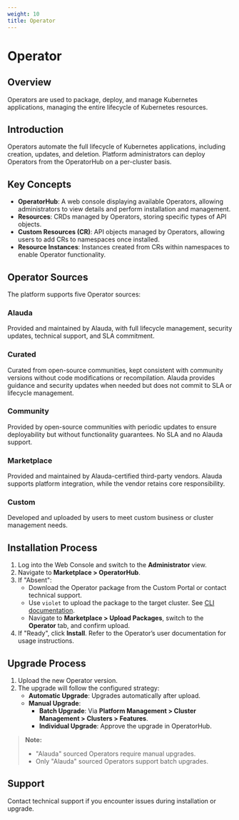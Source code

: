 ```yaml
---
weight: 10
title: Operator
---
```


# Operator

## Overview

Operators are used to package, deploy, and manage Kubernetes applications, managing the entire lifecycle of Kubernetes resources.

## Introduction

Operators automate the full lifecycle of Kubernetes applications, including creation, updates, and deletion. Platform administrators can deploy Operators from the OperatorHub on a per-cluster basis.

## Key Concepts

* **OperatorHub**: A web console displaying available Operators, allowing administrators to view details and perform installation and management.
* **Resources**: CRDs managed by Operators, storing specific types of API objects.
* **Custom Resources (CR)**: API objects managed by Operators, allowing users to add CRs to namespaces once installed.
* **Resource Instances**: Instances created from CRs within namespaces to enable Operator functionality.

## Operator Sources

The platform supports five Operator sources:

### Alauda

Provided and maintained by Alauda, with full lifecycle management, security updates, technical support, and SLA commitment.

### Curated

Curated from open-source communities, kept consistent with community versions without code modifications or recompilation. Alauda provides guidance and security updates when needed but does not commit to SLA or lifecycle management.

### Community

Provided by open-source communities with periodic updates to ensure deployability but without functionality guarantees. No SLA and no Alauda support.

### Marketplace

Provided and maintained by Alauda-certified third-party vendors. Alauda supports platform integration, while the vendor retains core responsibility.

### Custom

Developed and uploaded by users to meet custom business or cluster management needs.

## Installation Process

1. Log into the Web Console and switch to the **Administrator** view.
2. Navigate to **Marketplace > OperatorHub**.
3. If "Absent":
   * Download the Operator package from the Custom Portal or contact technical support.
   * Use `violet` to upload the package to the target cluster. See [CLI documentation](../ui/cli_tools/index.mdx).
   * Navigate to **Marketplace > Upload Packages**, switch to the **Operator** tab, and confirm upload.
4. If "Ready", click **Install**. Refer to the Operator’s user documentation for usage instructions.

## Upgrade Process

1. Upload the new Operator version.
2. The upgrade will follow the configured strategy:
   * **Automatic Upgrade**: Upgrades automatically after upload.
   * **Manual Upgrade**:
     * **Batch Upgrade**: Via **Platform Management > Cluster Management > Clusters > Features**.
     * **Individual Upgrade**: Approve the upgrade in OperatorHub.

> **Note:**
>
> * "Alauda" sourced Operators require manual upgrades.
> * Only "Alauda" sourced Operators support batch upgrades.

## Support

Contact technical support if you encounter issues during installation or upgrade.

